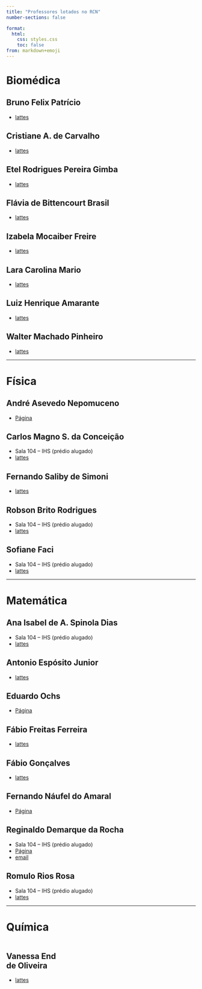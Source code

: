 ```yaml
---
title: "Professores lotados no RCN" 
number-sections: false

format:
  html:
    css: styles.css
    toc: false
from: markdown+emoji
---
```


# Biomédica

::: {.callout-note appearance="simple"icon=false collapse="true"}
# Bruno Felix Patrício

- [lattes](http://lattes.cnpq.br/5572087552292128)
:::

::: {.callout-note appearance="simple"icon=false collapse="true"}
# Cristiane A. de Carvalho

- [lattes](http://lattes.cnpq.br/6256810172436670)
:::

::: {.callout-note appearance="simple"icon=false collapse="true"}
# Etel Rodrigues Pereira Gimba

- [lattes](http://lattes.cnpq.br/8976892755529994)
:::

::: {.callout-note appearance="simple"icon=false collapse="true"}
# Flávia de Bittencourt Brasil

- [lattes](http://lattes.cnpq.br/1820655305157763)
:::

::: {.callout-note appearance="simple"icon=false collapse="true"}
# Izabela Mocaiber Freire

- [lattes](http://lattes.cnpq.br/1201104559402620)
:::


::: {.callout-note appearance="simple"icon=false collapse="true"}
# Lara Carolina Mario

- [lattes]( http://lattes.cnpq.br/6924188058881277)
:::

::: {.callout-note appearance="simple"icon=false collapse="true"}
# Luiz Henrique Amarante

- [lattes](http://lattes.cnpq.br/6034005886298502)
:::

::: {.callout-note appearance="simple"icon=false collapse="true"}
# Walter Machado Pinheiro

- [lattes](http://lattes.cnpq.br/7707458467453375)

:::

---

# Física


::: {.callout-important appearance="simple"icon=false collapse="true"}
# André Asevedo Nepomuceno

- [Página](https://www.professores.uff.br/andrenepomuceno/)
:::

::: {.callout-important appearance="simple"icon=false collapse="true"}
# Carlos Magno S. da Conceição

- Sala 104 -- IHS (prédio alugado)
- [lattes](http://lattes.cnpq.br/7375489514717107)
:::

::: {.callout-important appearance="simple"icon=false collapse="true"}
#  Fernando Saliby de Simoni
- [lattes](http://lattes.cnpq.br/5246728130282183)
:::

::: {.callout-important appearance="simple"icon=false collapse="true"}
# Robson Brito Rodrigues
- Sala 104 -- IHS (prédio alugado)
- [lattes](http://lattes.cnpq.br/1414929315793567)

:::

::: {.callout-important appearance="simple"icon=false collapse="true"}
# Sofiane Faci
- Sala 104 -- IHS (prédio alugado)
- [lattes](http://lattes.cnpq.br/7610748283831910)

:::

---

# Matemática


::: {.callout-tip appearance="simple"icon=false collapse="true"}
# Ana Isabel de A. Spinola Dias

- Sala 104 -- IHS (prédio alugado)
- [lattes](http://lattes.cnpq.br/2417066811125103)
:::

::: {.callout-tip appearance="simple"icon=false collapse="true"}
# Antonio Espósito Junior

- [lattes](http://lattes.cnpq.br/7411232749346212)
:::


::: {.callout-tip appearance="simple"icon=false collapse="true"}
# Eduardo Ochs

- [Página](http://angg.twu.net/)
:::

::: {.callout-tip appearance="simple"icon=false collapse="true"}
# Fábio Freitas Ferreira

- [lattes](http://lattes.cnpq.br/8670994369210141)
:::

::: {.callout-tip appearance="simple"icon=false collapse="true"}
# Fábio Gonçalves

- [lattes]( http://lattes.cnpq.br/1146961135029213)
:::

::: {.callout-tip appearance="simple"icon=false collapse="true"}
# Fernando Náufel do Amaral

- [Página](https://fnaufel.github.io/)
:::

::: {.callout-tip appearance="simple"icon=false collapse="true"}
# Reginaldo Demarque da Rocha
- Sala 104 -- IHS (prédio alugado)
- [Página](http://demarque.mat.br)
- [email](mailto: reginaldo.demarque@posteo.com.br)

:::


::: {.callout-tip appearance="simple"icon=false collapse="true"}
# Romulo Rios Rosa
- Sala 104 -- IHS (prédio alugado)
- [lattes]( http://lattes.cnpq.br/1942117557710833)

:::

---

# Química

::: {.column width="30%"}

::: {.callout-warning appearance="simple"icon=false collapse="true"}
# Vanessa End de Oliveira
- [lattes](http://lattes.cnpq.br/6024502982648277)

:::

:::
